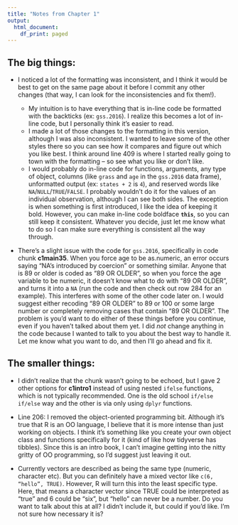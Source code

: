 ---
title: "Notes from Chapter 1"
output:
  html_document:
    df_print: paged
---

## The big things:

- I noticed a lot of the formatting was inconsistent, and I think it would be best to get on the same page about it before I commit any other changes (that way, I can look for the inconsistencies and fix them!).

    - My intuition is to have everything that is in-line code be formatted with the backticks (ex: `gss.2016`). I realize this becomes a lot of in-line code, but I personally think it’s easier to read.
    - I made a lot of those changes to the formatting in this version, although I was also inconsistent.  I wanted to leave some of the other styles there so you can see how it compares and figure out which you like best. I think around line 409 is where I started really going to town with the formatting – so see what you like or don’t like.
    - I would probably do in-line code for functions, arguments, any type of object, columns (like `grass` and `age` in the `gss.2016` data frame), unformatted output (ex: `states + 2` is `4`), and reserved words like `NA`/`NULL`/`TRUE`/`FALSE`. I probably wouldn’t do it for the values of an individual observation, although I can see both sides. The exception is when something is first introduced, I like the idea of keeping it bold. However, you can make in-line code boldface **`this`**, so you can still keep it consistent. Whatever you decide, just let me know what to do so I can make sure everything is consistent all the way through. 
    
-	There’s a slight issue with the code for `gss.2016`, specifically in code chunk **c1main35**. When you force age to be as.numeric, an error occurs saying “NA’s introduced by coercion” or something similar. Anyone that is 89 or older is coded as “89 OR OLDER”, so when you force the age variable to be numeric, it doesn’t know what to do with “89 OR OLDER”, and turns it into a `NA` (run the code and then check out row 284 for an example). This interferes with some of the other code later on. I would suggest either recoding “89 OR OLDER” to 89 or 100 or some large number or completely removing cases that contain “89 OR OLDER”. The problem is you’d want to do either of these things before you continue, even if you haven’t talked about them yet. I did *not* change anything in the code because I wanted to talk to you about the best way to handle it. Let me know what you want to do, and then I’ll go ahead and fix it. 

## The smaller things:

-	I didn’t realize that the chunk wasn’t going to be echoed, but I gave 2 other options for **c1intro1** instead of using nested `ifelse` functions, which is not typically recommended. One is the old school `if/else if/else` way and the other is via only using `dplyr` functions. 

-	Line 206: I removed the object-oriented programming bit. Although it’s true that R is an OO language, I believe that it is more intense than just working on objects. I think it’s something like you create your own object class and functions specifically for it (kind of like how tidyverse has tibbles). Since this is an intro book, I can’t imagine getting into the nitty gritty of OO programming, so I’d suggest just leaving it out. 

-	Currently vectors are described as being the same type (numeric, character etc). But you can definitely have a mixed vector like `c(6, “hello”, TRUE)`. However, R will turn this into the least specific type. Here, that means a character vector since TRUE could be interpreted as “true” and 6 could be “six”, but “hello” can never be a number. Do you want to talk about this at all? I didn’t include it, but could if you’d like. I’m not sure how necessary it is?
